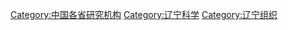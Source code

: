 [[Category:中国各省研究机构|Category:中国各省研究机构]]
[[Category:辽宁科学|Category:辽宁科学]]
[[Category:辽宁组织|Category:辽宁组织]]